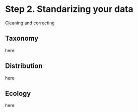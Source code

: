 # Step 2. Standarizing your data

Cleaning and correcting

## Taxonomy

here

## Distribution

here

## Ecology

here